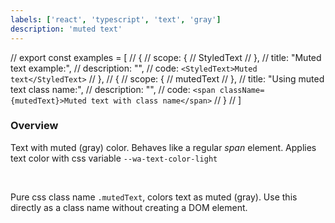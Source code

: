 ```yaml
---
labels: ['react', 'typescript', 'text', 'gray']
description: 'muted text'
---
```


// export const examples = [
//   {
//     scope: {
//       StyledText
//     },
//     title: "Muted text example:",
//     description: "",
//     code: `<StyledText>Muted text</StyledText>`
//   },
//   {
//     scope: {
//       mutedText
//     },
//     title: "Using muted text class name:",
//     description: "",
//     code: `<span className={mutedText}>Muted text with class name</span>`
//   }
// ]

### Overview

Text with muted (gray) color.
Behaves like a regular _span_ element.
Applies text color with css variable `--wa-text-color-light`

<br />

Pure css class name `.mutedText`, colors text as muted (gray).
Use this directly as a class name without creating a DOM element.
